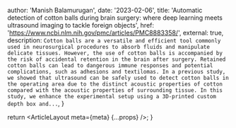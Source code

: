 
  author: 'Manish Balamurugan',
  date: '2023-02-06',
  title: 'Automatic detection of cotton balls during brain surgery: where deep learning meets ultrasound imaging to tackle foreign objects',
  href: 'https://www.ncbi.nlm.nih.gov/pmc/articles/PMC8883358/',
  external: true,
  description:
    `Cotton balls are a versatile and efficient tool commonly used in neurosurgical procedures to absorb fluids and manipulate delicate tissues. However, the use of cotton balls is accompanied by the risk of accidental retention in the brain after surgery. Retained cotton balls can lead to dangerous immune responses and potential complications, such as adhesions and textilomas. In a previous study, we showed that ultrasound can be safely used to detect cotton balls in the operating area due to the distinct acoustic properties of cotton compared with the acoustic properties of surrounding tissue. In this study, we enhance the experimental setup using a 3D-printed custom depth box and...`,
}

  return <ArticleLayout meta={meta} {...props} />;
}